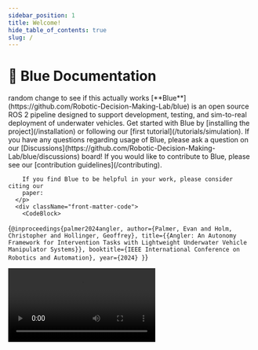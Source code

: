```yaml
---
sidebar_position: 1
title: Welcome!
hide_table_of_contents: true
slug: /
---
```



# 🌊 Blue Documentation

<div className="sub-heading">
  <div className="front-matter">
    <div className="front-matter-content">
      <p>
        random change to see if this actually works [**Blue**](https://github.com/Robotic-Decision-Making-Lab/blue) is an
        open source ROS 2 pipeline designed to support development, testing, and
        sim-to-real deployment of underwater vehicles. Get started with Blue by
        [installing the project](/installation) or following our
        [first tutorial](/tutorials/simulation). If you have any questions
        regarding usage of Blue, please ask a question on our [Discussions](https://github.com/Robotic-Decision-Making-Lab/blue/discussions)
        board! If you would like to contribute to Blue, please see our [contribution guidelines](/contributing).

        If you find Blue to be helpful in your work, please consider citing our
        paper:
      </p>
      <div className="front-matter-code">
        <CodeBlock>
{`@inproceedings{palmer2024angler,
  author={Palmer, Evan and Holm, Christopher and Hollinger, Geoffrey},
  title={{Angler: An Autonomy Framework for Intervention Tasks with Lightweight Underwater Vehicle Manipulator Systems}},
  booktitle={IEEE International Conference on Robotics and Automation},
  year={2024}
}`}
        </CodeBlock>
      </div>
    </div>
    <video controls
      src="https://research.engr.oregonstate.edu/rdml/sites/research.engr.oregonstate.edu.rdml/files/icra24_3342_vi_fi.mp4"
      allow="accelerometer; encrypted-media; gyroscope; picture-in-picture"
      allowFullScreen
    />
  </div>
</div>

